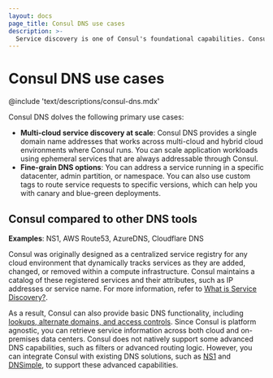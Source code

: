```yaml
---
layout: docs
page_title: Consul DNS use cases
description: >-
  Service discovery is one of Consul's foundational capabilities. Consul is platform agnostic, which allows it to discover services across multiple runtimes and cloud providers including VMs, bare-metal, Kubernetes, Nomad, EKS, AKS, ECS, and Lambda.
---
```


# Consul DNS use cases

@include 'text/descriptions/consul-dns.mdx'

Consul DNS dolves the following primary use cases:

- **Multi-cloud service discovery at scale**: Consul DNS provides a single domain name addresses that works across multi-cloud and hybrid cloud environments where Consul runs. You can scale application workloads using ephemeral services that are always addressable through Consul.
- **Fine-grain DNS options**: You can address a service running in a specific datacenter, admin partition, or namespace. You can also use custom tags to route service requests to specific versions, which can help you with canary and blue-green deployments.

## Consul compared to other DNS tools

**Examples**: NS1, AWS Route53, AzureDNS, Cloudflare DNS

Consul was originally designed as a centralized service registry for any cloud environment that dynamically tracks services as they are added, changed, or removed within a compute infrastructure. Consul maintains a catalog of these registered services and their attributes, such as IP addresses or service name. For more information, refer to [What is Service Discovery?](/consul/docs/use-case/service-discovery).

As a result, Consul can also provide basic DNS functionality, including [lookups, alternate domains, and access controls](/consul/docs/discover/dns). Since Consul is platform agnostic, you can retrieve service information across both cloud and on-premises data centers. Consul does not natively support some advanced DNS capabilities, such as filters or advanced routing logic. However, you can integrate Consul with existing DNS solutions, such as [NS1](https://help.ns1.com/hc/en-us/articles/360039417093-NS1-Consul-Integration-Overview) and [DNSimple](https://blog.dnsimple.com/2022/05/consul-integration/), to support these advanced capabilities. 

